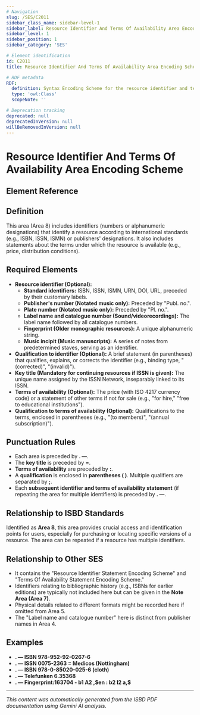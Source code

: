 ```yaml
---
# Navigation
slug: /SES/C2011
sidebar_class_name: sidebar-level-1
sidebar_label: Resource Identifier And Terms Of Availability Area Encoding Scheme
sidebar_level: 1
sidebar_position: 1
sidebar_category: 'SES'

# Element identification
id: C2011
title: Resource Identifier And Terms Of Availability Area Encoding Scheme

# RDF metadata
RDF:
  definition: Syntax Encoding Scheme for the resource identifier and terms of availability area (Area 8).
  type: 'owl:Class'
  scopeNote: ''

# Deprecation tracking
deprecated: null
deprecatedInVersion: null
willBeRemovedInVersion: null
---
```


# Resource Identifier And Terms Of Availability Area Encoding Scheme

## Element Reference
<ElementReference frontMatter={frontMatter} />

## Definition

<div className="guid">
<p>This area (Area 8) includes identifiers (numbers or alphanumeric designations) that identify a resource 
according to international standards (e.g., ISBN, ISSN, ISMN) or publishers' designations. 
It also includes statements about the terms under which the resource is available (e.g., price, distribution conditions).</p>
</div>

## Required Elements

<div className="guid">
<ul>
  <li><strong>Resource identifier (Optional):</strong><ul>
      <li><strong>Standard identifiers:</strong> ISBN, ISSN, ISMN, URN, DOI, URL, preceded by their customary labels.</li>
      <li><strong>Publisher's number (Notated music only):</strong> Preceded by "Publ. no.".</li>
      <li><strong>Plate number (Notated music only):</strong> Preceded by "Pl. no.".</li>
      <li><strong>Label name and catalogue number (Sound/videorecordings):</strong> The label name followed by 
        all catalogue numbers.</li>
      <li><strong>Fingerprint (Older monographic resources):</strong> A unique alphanumeric string.</li>
      <li><strong>Music incipit (Music manuscripts):</strong> A series of notes from predetermined staves, 
        serving as an identifier.</li>
    </ul>
  </li>
  <li><strong>Qualification to identifier (Optional):</strong> A brief statement (in parentheses) that qualifies, 
    explains, or corrects the identifier (e.g., binding type, "(corrected)", "(invalid)").</li>
  <li><strong>Key title (Mandatory for continuing resources if ISSN is given):</strong> The unique name assigned by 
    the ISSN Network, inseparably linked to its ISSN.</li>
  <li><strong>Terms of availability (Optional):</strong> The price (with ISO 4217 currency code) or a statement of 
    other terms if not for sale (e.g., "for hire," "free to educational institutions").</li>
  <li><strong>Qualification to terms of availability (Optional):</strong> Qualifications to the terms, 
    enclosed in parentheses (e.g., "(to members)", "(annual subscription)").</li>
</ul>
</div>

## Punctuation Rules

<div className="guid">
<ul>
  <li>Each area is preceded by <strong>. —</strong>.</li>
  <li>The <strong>key title</strong> is preceded by <strong>=</strong>.</li>
  <li><strong>Terms of availability</strong> are preceded by <strong>:</strong>.</li>
  <li>A <strong>qualification</strong> is enclosed in <strong>parentheses ( )</strong>. 
    Multiple qualifiers are separated by <strong>;</strong>.</li>
  <li>Each <strong>subsequent identifier and terms of availability statement</strong> 
    (if repeating the area for multiple identifiers) is preceded by <strong>. —</strong>.</li>
</ul>
</div>

## Relationship to ISBD Standards

<div className="guid">
<p>Identified as <strong>Area 8</strong>, this area provides crucial access and identification points for users, 
especially for purchasing or locating specific versions of a resource. 
The area can be repeated if a resource has multiple identifiers.</p>
</div>

## Relationship to Other SES

<div className="guid">
<ul>
  <li>It contains the "Resource Identifier Statement Encoding Scheme" and 
    "Terms Of Availability Statement Encoding Scheme."</li>
  <li>Identifiers relating to bibliographic history (e.g., ISBNs for earlier editions) are typically not included here 
    but can be given in the <strong>Note Area (Area 7)</strong>.</li>
  <li>Physical details related to different formats might be recorded here if omitted from Area 5.</li>
  <li>The "Label name and catalogue number" here is distinct from publisher names in Area 4.</li>
</ul>
</div>

## Examples

<div className="stip">
<ul>
  <li><strong>. — ISBN 978-952-92-0267-6</strong></li>
  <li><strong>. — ISSN 0075-2363 = Medicos (Nottingham)</strong></li>
  <li><strong>. — ISBN 978-0-85020-025-6 (cloth)</strong></li>
  <li><strong>. — Telefunken 6.35368</strong></li>
  <li><strong>. — Fingerprint:163704 - b1 A2 ,$en : b2 I2 a,$</strong></li>
</ul>
</div>

<hr />

*This content was automatically generated from the ISBD PDF documentation using Gemini AI analysis.*
